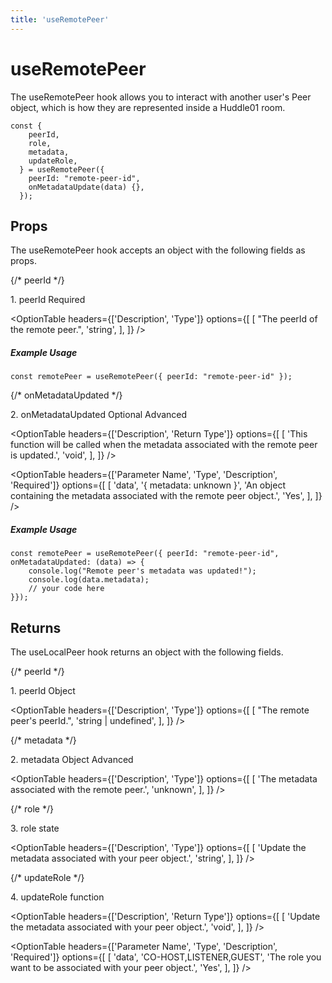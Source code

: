 ```yaml
---
title: 'useRemotePeer'
---
```



# useRemotePeer

The useRemotePeer hook allows you to interact with another user's Peer object, which is how they are represented inside a Huddle01 room.

```tsx
const {
    peerId,
    role,
    metadata,
    updateRole,
  } = useRemotePeer({
    peerId: "remote-peer-id",
    onMetadataUpdate(data) {},
  });
```

## Props
The useRemotePeer hook accepts an object with the following fields as props.

{/* peerId */}
<div className="flex mt-5">
    <span className="font-mono font-semibold">1. peerId</span>
    <span>
        <Pill>Required</Pill>
    </span>
</div>

<OptionTable
  headers={['Description', 'Type']}
  options={[
    [
      "The peerId of the remote peer.",
      'string',
    ],
  ]}
/>


##### Example Usage

```tsx
const remotePeer = useRemotePeer({ peerId: "remote-peer-id" });
```

{/* onMetadataUpdated */}
<div className="flex mt-5">
    <span className="font-mono font-semibold">2. onMetadataUpdated</span>
    <span className="ml-2">
        <Pill>Optional</Pill>
    </span>
    <span className="ml-2">
        <Pill>Advanced</Pill>
    </span>
</div>

<OptionTable
  headers={['Description', 'Return Type']}
  options={[
    [
      'This function will be called when the metadata associated with the remote peer is updated.',
      'void',
    ],
  ]}
/>

<OptionTable
  headers={['Parameter Name', 'Type', 'Description', 'Required']}
  options={[
    [
      'data',
      '{ metadata: unknown }',
      'An object containing the metadata associated with the remote peer object.',
      'Yes',
    ],
  ]}
/>

##### Example Usage

```tsx
const remotePeer = useRemotePeer({ peerId: "remote-peer-id", onMetadataUpdated: (data) => {
	console.log("Remote peer's metadata was updated!");
	console.log(data.metadata);
    // your code here
}});
```


## Returns
The useLocalPeer hook returns an object with the following fields.

{/* peerId */}
<div className="flex mt-5">
    <span className="font-mono font-semibold">1. peerId</span>
    <span className="ml-2">
        <Pill>Object</Pill>
    </span>
</div>

<OptionTable
  headers={['Description', 'Type']}
  options={[
    [
      "The remote peer's peerId.",
      'string | undefined',
    ],
  ]}
/>

{/* metadata */}
<div className="flex mt-5">
    <span className="font-mono font-semibold">2. metadata</span>
    <span className="ml-2">
        <Pill>Object</Pill>
    </span>
    <span className="ml-2">
        <Pill>Advanced</Pill>
    </span>
</div>

<OptionTable
  headers={['Description', 'Type']}
  options={[
    [
      'The metadata associated with the remote peer.',
      'unknown',
    ],
  ]}
/>

{/* role */}
<div className="flex mt-5">
    <span className="font-mono font-semibold">3. role</span>
    <span className="ml-2">
        <Pill>state</Pill>
    </span>
</div>

<OptionTable
  headers={['Description', 'Type']}
  options={[
    [
      'Update the metadata associated with your peer object.',
      'string',
    ],
  ]}
/>



{/* updateRole */}
<div className="flex mt-5">
    <span className="font-mono font-semibold">4. updateRole</span>
    <span className="ml-2">
        <Pill>function</Pill>
    </span>
</div>

<OptionTable
  headers={['Description', 'Return Type']}
  options={[
    [
      'Update the metadata associated with your peer object.',
      'void',
    ],
  ]}
/>

<OptionTable
  headers={['Parameter Name', 'Type', 'Description', 'Required']}
  options={[
    [
      'data',
      'CO-HOST,LISTENER,GUEST',
      'The role you want to be associated with your peer object.',
      'Yes',
    ],
  ]}
/>
